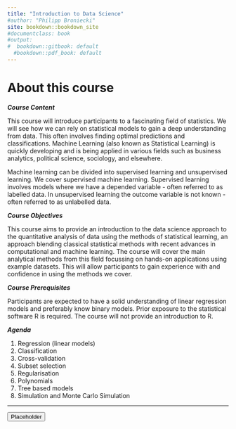 ```yaml
---
title: "Introduction to Data Science"
#author: "Philipp Broniecki"
site: bookdown::bookdown_site
#documentclass: book
#output:
#  bookdown::gitbook: default
  #bookdown::pdf_book: default
---
```


# About this course {-}

***Course Content***

This course will introduce participants to a fascinating field of statistics. We will see how we can rely on statistical models to gain a deep understanding from data. This often involves finding optimal predictions and classifications. Machine Learning (also known as Statistical Learning) is quickly developing and is being applied in various fields such as business analytics, political science, sociology, and elsewhere.

Machine learning can be divided into supervised learning and unsupervised learning. We cover supervised machine learning. Supervised learning involves models where we have a depended variable - often referred to as labelled data. In unsupervised learning the outcome variable is not known - often referred to as unlabelled data.
 
***Course Objectives***

This course aims to provide an introduction to the data science approach to the quantitative analysis of data using the methods of statistical learning, an approach blending classical statistical methods with recent advances in computational and machine learning. The course will cover the main analytical methods from this field focussing on hands-on applications using example datasets. This will allow participants to gain experience with and confidence in using the methods we cover.


***Course Prerequisites***

Participants are expected to have a solid understanding of linear regression models and preferably know binary models. Prior exposure to the statistical software R is required. The course will not provide an introduction to R.

***Agenda***

1. Regression (linear models)
2. Classification
3. Cross-validation
4. Subset selection
5. Regularisation
6. Polynomials
7. Tree based models
8. Simulation and Monte Carlo Simulation


----

<div class="container btn-container">
  <button type = "button" class = "btn btn-lg btn-primary" onclick="window.open('https://github.com/philippbroniecki/statistics1/raw/master/admin/placeholder.pdf');">Placeholder</button>
</div>
